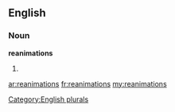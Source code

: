 ==English==

===Noun===
'''reanimations'''

# {{plural of|[[reanimation]]}}

[[Category:English plurals]]

[[ar:reanimations]]
[[fr:reanimations]]
[[my:reanimations]]